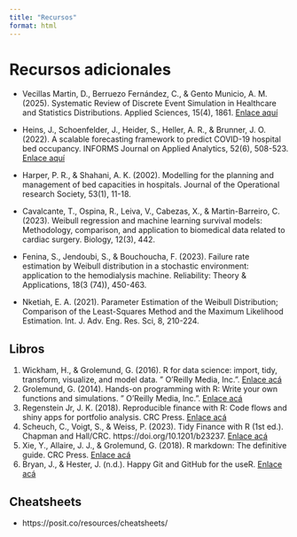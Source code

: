 ```yaml
---
title: "Recursos"
format: html
---
```


# Recursos adicionales

-   Vecillas Martin, D., Berruezo Fernández, C., & Gento Municio, A. M. (2025). Systematic Review of Discrete Event Simulation in Healthcare and Statistics Distributions. Applied Sciences, 15(4), 1861. [Enlace aquí](https://www.mdpi.com/2076-3417/15/4/1861#:~:text=53,CrossRef)

-   Heins, J., Schoenfelder, J., Heider, S., Heller, A. R., & Brunner, J. O. (2022). A scalable forecasting framework to predict COVID-19 hospital bed occupancy. INFORMS Journal on Applied Analytics, 52(6), 508-523. [Enlace aquí](https://opus.bibliothek.uni-augsburg.de/opus4/frontdoor/deliver/index/docId/92025/file/92025.pdf#:~:text=jens.brunner%40uni,care%20units%20and%20regular%20wards)

-   Harper, P. R., & Shahani, A. K. (2002). Modelling for the planning and management of bed capacities in hospitals. Journal of the Operational research Society, 53(1), 11-18.

-   Cavalcante, T., Ospina, R., Leiva, V., Cabezas, X., & Martin-Barreiro, C. (2023). Weibull regression and machine learning survival models: Methodology, comparison, and application to biomedical data related to cardiac surgery. Biology, 12(3), 442.

-   Fenina, S., Jendoubi, S., & Bouchoucha, F. (2023). Failure rate estimation by Weibull distribution in a stochastic environment: application to the hemodialysis machine. Reliability: Theory & Applications, 18(3 (74)), 450-463.

-   Nketiah, E. A. (2021). Parameter Estimation of the Weibull Distribution; Comparison of the Least-Squares Method and the Maximum Likelihood Estimation. Int. J. Adv. Eng. Res. Sci, 8, 210-224.

## Libros

(1) Wickham, H., & Grolemund, G. (2016). R for data science: import, tidy, transform, visualize, and model data. " O'Reilly Media, Inc.". [Enlace acá](https://r4ds.had.co.nz/)
(2) Grolemund, G. (2014). Hands-on programming with R: Write your own functions and simulations. " O'Reilly Media, Inc.". [Enlace acá](https://rstudio-education.github.io/hopr/)
(3) Regenstein Jr, J. K. (2018). Reproducible finance with R: Code flows and shiny apps for portfolio analysis. CRC Press. [Enlace acá](http://www.reproduciblefinance.com/)
(4) Scheuch, C., Voigt, S., & Weiss, P. (2023). Tidy Finance with R (1st ed.). Chapman and Hall/CRC. https://doi.org/10.1201/b23237. [Enlace acá](https://www.tidy-finance.org/)
(5) Xie, Y., Allaire, J. J., & Grolemund, G. (2018). R markdown: The definitive guide. CRC Press. [Enlace acá](https://bookdown.org/yihui/rmarkdown/)
(6) Bryan, J., & Hester, J. (n.d.). Happy Git and GitHub for the useR. [Enlace acá](https://happygitwithr.com)

## Cheatsheets

-   https://posit.co/resources/cheatsheets/
